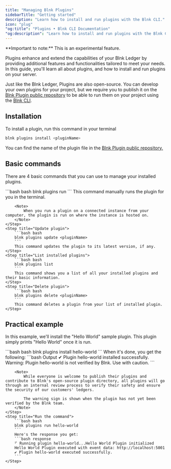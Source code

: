 ```yaml
---
title: "Managing Blnk Plugins"
sidebarTitle: "Getting started"
description: "Learn how to install and run plugins with the Blnk CLI."
icon: "plug"
"og:title": "Plugins • Blnk CLI Documentation"
"og:description": "Learn how to install and run plugins with the Blnk CLI."
---
```



<Warning>
    **Important to note:** This is an experimental feature.
</Warning>

Plugins enhance and extend the capabilities of your Blnk Ledger by providing additional features and functionalities tailored to meet your needs. In this guide, you'll learn all about plugins, and how to install and run plugins on your server. 

Just like the Blnk Ledger, Plugins are also open-source. You can develop your own plugins for your project, but we require you to publish it on the [Blnk Plugin public repository](https://github.com/blnkledger/blnk-plugins) to be able to run them on your project using the [Blnk CLI](blnk-cli).

## Installation

To install a plugin, run this command in your terminal

```bash bash
blnk plugins install <pluginName>
```

You can find the name of the plugin file in the [Blnk Plugin public repository.](https://github.com/blnkfinance/blnk-plugins)

## Basic commands

There are 4 basic commands that you can use to manage your installed plugins.

<Steps>
    <Step title="Run plugin">
        ```bash bash
        blnk plugins run <pluginName>
        ```
        This command manually runs the plugin for you in the terminal.

        <Note>
            When you run a plugin on a connected instance from your computer, the plugin is run on where the instance is hosted on.
        </Note>
    </Step>
    <Step title="Update plugin">
        ```bash bash
        blnk plugins update <pluginName>
        ```
        This command updates the plugin to its latest version, if any.
    </Step>
    <Step title="List installed plugins">
        ```bash bash
        blnk plugins list
        ```
        This command shows you a list of all your installed plugins and their basic information.
    </Step>
    <Step title="Delete plugin">
        ```bash bash
        blnk plugins delete <pluginName>
        ```
        This command deletes a plugin from your list of installed plugin.
    </Step>
</Steps>

## Practical example

In this example, we'll install the "Hello World" sample plugin. This plugin simply prints "Hello World" once it is run.

<Steps>
    <Step title="Install the hello-world plugin">
        ```bash bash
        blnk plugins install hello-world
        ```
        When it's done, you get the following:
        ```bash Output
        ✔ Plugin hello-world installed successfully.
        Warning: Plugin hello-world is not verified by Blnk. Use with caution.
        ```

        <Note>
            While everyone is welcome to publish their plugins and contribute to Blnk's open-source plugin directory, all plugins will go through an internal review process to verify their safety and ensure the security of our customers' ledgers. 
            
            The warning sign is shown when the plugin has not yet been verified by the Blnk team.
        </Note>
    </Step>
    <Step title="Run the command">
        ```bash bash
        blnk plugins run hello-world
        ```
        Here's the response you get:
        ```bash response
        ⠋ Running plugin hello-world...Hello World Plugin initialized
        Hello World Plugin executed with event data: http://localhost:5001
        ✔ Plugin hello-world executed successfully.
        ```
    </Step>
</Steps>

<NeedHelp />